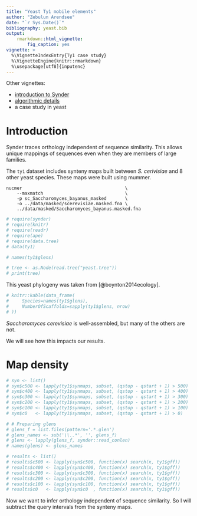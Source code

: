 ```yaml
---
title: "Yeast Ty1 mobile elements"
author: "Zebulun Arendsee"
date: "`r Sys.Date()`"
bibliography: yeast.bib 
output:
    rmarkdown::html_vignette:
        fig_caption: yes 
vignette: >
  %\VignetteIndexEntry{Ty1 case study}
  %\VignetteEngine{knitr::rmarkdown}
  %\usepackage[utf8]{inputenc}
---
```


Other vignettes:

 - [introduction to Synder](intro.html)
 - [algorithmic details](algorithm.html)
 - a case study in yeast

# Introduction

Synder traces orthology independent of sequence similarity. This allows unique
mappings of sequences even when they are members of large families.

The `ty1` dataset includes synteny maps built between *S. cerivisiae* and 8
other yeast species. These maps were built using mummer.

```
nucmer                                       \
    --maxmatch                               \
    -p sc_Saccharomyces_bayanus_masked       \
    -o ../data/masked/scerevisiae.masked.fna \
    ../data/masked/Saccharomyces_bayanus.masked.fna 
```

```r
# require(synder)
# require(knitr)
# require(readr)
# require(ape)
# require(data.tree)
# data(ty1)
```

```r
# names(ty1$glens)
```

```r
# tree <- as.Node(read.tree("yeast.tree"))
# print(tree)
```

This yeast phylogeny was taken from [@boynton2014ecology].

```r
# knitr::kable(data_frame(
#     Species=names(ty1$glens),
#     NumberOfScaffolds=sapply(ty1$glens, nrow)
# ))
```

*Saccharomyces cerevisiae* is well-assembled, but many of the others are not.

We will see how this impacts our results.

# Map density

```r
# syn <- list()
# syn$c500 <- lapply(ty1$synmaps, subset, (qstop - qstart + 1) > 500)
# syn$c400 <- lapply(ty1$synmaps, subset, (qstop - qstart + 1) > 400)
# syn$c300 <- lapply(ty1$synmaps, subset, (qstop - qstart + 1) > 300)
# syn$c200 <- lapply(ty1$synmaps, subset, (qstop - qstart + 1) > 200)
# syn$c100 <- lapply(ty1$synmaps, subset, (qstop - qstart + 1) > 100)
# syn$c0   <- lapply(ty1$synmaps, subset, (qstop - qstart + 1) > 0)
```

```r
# # Preparing glens
# glens_f = list.files(pattern='.*.glen')
# glens_names <- sub('\\..*', '', glens_f)
# glens <- lapply(glens_f, synder::read_conlen)
# names(glens) <- glens_names
```

```r
# results <- list()
# results$c500 <- lapply(syn$c500, function(x) search(x, ty1$gff))
# results$c400 <- lapply(syn$c400, function(x) search(x, ty1$gff))
# results$c300 <- lapply(syn$c300, function(x) search(x, ty1$gff))
# results$c200 <- lapply(syn$c200, function(x) search(x, ty1$gff))
# results$c100 <- lapply(syn$c100, function(x) search(x, ty1$gff))
# results$c0   <- lapply(syn$c0  , function(x) search(x, ty1$gff))
```

Now we want to infer orthology independent of sequence similarity. So I will
subtract the query intervals from the synteny maps.
